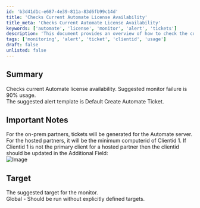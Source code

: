 ```yaml
---
id: 'b3d41d1c-e687-4e39-811a-83d6fb99c14d'
title: 'Checks Current Automate License Availability'
title_meta: 'Checks Current Automate License Availability'
keywords: ['automate', 'license', 'monitor', 'alert', 'tickets']
description: 'This document provides an overview of how to check the current availability of Automate licenses, including suggested monitor failure thresholds and alert templates for ticket generation. It also outlines important considerations for on-prem and hosted partners regarding ticket generation.'
tags: ['monitoring', 'alert', 'ticket', 'clientid', 'usage']
draft: false
unlisted: false
---
```

## Summary

Checks current Automate license availability. Suggested monitor failure is 90% usage.  
The suggested alert template is Default Create Automate Ticket.

## Important Notes

For the on-prem partners, tickets will be generated for the Automate server.  
For the hosted partners, it will be the minimum computerid of Clientid 1. If Clientid 1 is not the primary client for a hosted partner then the clientid should be updated in the Additional Field:  
![Image](../../../static/img/Over-90-Licenses-Used-G/image_1.png)

## Target

The suggested target for the monitor.  
Global - Should be run without explicitly defined targets.











